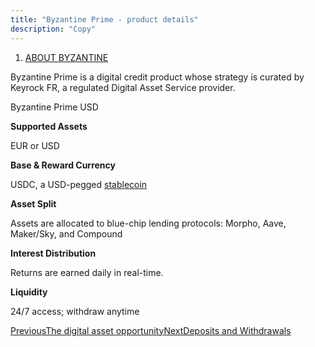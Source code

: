 ```yaml
---
title: "Byzantine Prime - product details"
description: "Copy"
---
```


1. [ABOUT BYZANTINE](/documentation/about-byzantine)

Byzantine Prime is a digital credit product whose strategy is curated by Keyrock FR, a regulated Digital Asset Service provider.

Byzantine Prime USD

**Supported Assets**

EUR or USD

**Base & Reward Currency**

USDC, a USD-pegged [stablecoin](/documentation/digital-assets-101/whats-a-stablecoin)

**Asset Split**

Assets are allocated to blue-chip lending protocols: Morpho, Aave, Maker/Sky, and Compound

**Interest Distribution**

Returns are earned daily in real-time.

**Liquidity**

24/7 access; withdraw anytime

[PreviousThe digital asset opportunity](/documentation/about-byzantine/the-digital-asset-opportunity)[NextDeposits and Withdrawals](/documentation/about-byzantine/deposits-and-withdrawals)
